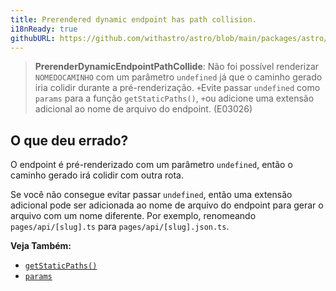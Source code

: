 ```yaml
---
title: Prerendered dynamic endpoint has path collision.
i18nReady: true
githubURL: https://github.com/withastro/astro/blob/main/packages/astro/src/core/errors/errors-data.ts
---
```


> **PrerenderDynamicEndpointPathCollide**: Não foi possível renderizar `NOMEDOCAMINHO` com um parâmetro `undefined` já que o caminho gerado iria colidir durante a pré-renderização. ` +
            `Evite passar `undefined` como `params` para a função `getStaticPaths()`, ` +
            `ou adicione uma extensão adicional ao nome de arquivo do endpoint. (E03026)

## O que deu errado?

O endpoint é pré-renderizado com um parâmetro `undefined`, então o caminho gerado irá colidir com outra rota.

Se você não consegue evitar passar `undefined`, então uma extensão adicional pode ser adicionada ao nome de arquivo do endpoint para gerar o arquivo com um nome diferente. Por exemplo, renomeando `pages/api/[slug].ts` para `pages/api/[slug].json.ts`.

**Veja Também:**
-  [`getStaticPaths()`](/pt-br/reference/api-reference/#getstaticpaths)
-  [`params`](/pt-br/reference/api-reference/#params)


